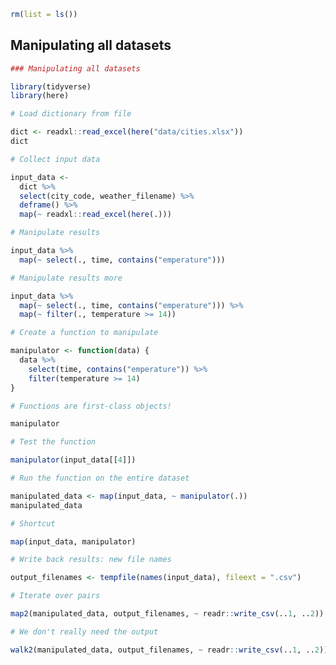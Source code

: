 ```r
rm(list = ls())
```


## Manipulating all datasets

```r
### Manipulating all datasets

```
```r
library(tidyverse)
library(here)
```


```r
# Load dictionary from file
```
```r
dict <- readxl::read_excel(here("data/cities.xlsx"))
dict
```


```r
# Collect input data
```
```r
input_data <-
  dict %>%
  select(city_code, weather_filename) %>%
  deframe() %>%
  map(~ readxl::read_excel(here(.)))
```


```r
# Manipulate results
```
```r
input_data %>%
  map(~ select(., time, contains("emperature")))
```


```r
# Manipulate results more
```
```r
input_data %>%
  map(~ select(., time, contains("emperature"))) %>%
  map(~ filter(., temperature >= 14))
```


```r
# Create a function to manipulate
```
```r
manipulator <- function(data) {
  data %>%
    select(time, contains("emperature")) %>%
    filter(temperature >= 14)
}
```


```r
# Functions are first-class objects!
```
```r
manipulator
```


```r
# Test the function
```
```r
manipulator(input_data[[4]])
```


```r
# Run the function on the entire dataset
```
```r
manipulated_data <- map(input_data, ~ manipulator(.))
manipulated_data
```


```r
# Shortcut
```
```r
map(input_data, manipulator)
```


```r
# Write back results: new file names
```
```r
output_filenames <- tempfile(names(input_data), fileext = ".csv")
```


```r
# Iterate over pairs
```
```r
map2(manipulated_data, output_filenames, ~ readr::write_csv(..1, ..2))
```


```r
# We don't really need the output
```
```r
walk2(manipulated_data, output_filenames, ~ readr::write_csv(..1, ..2))
```
